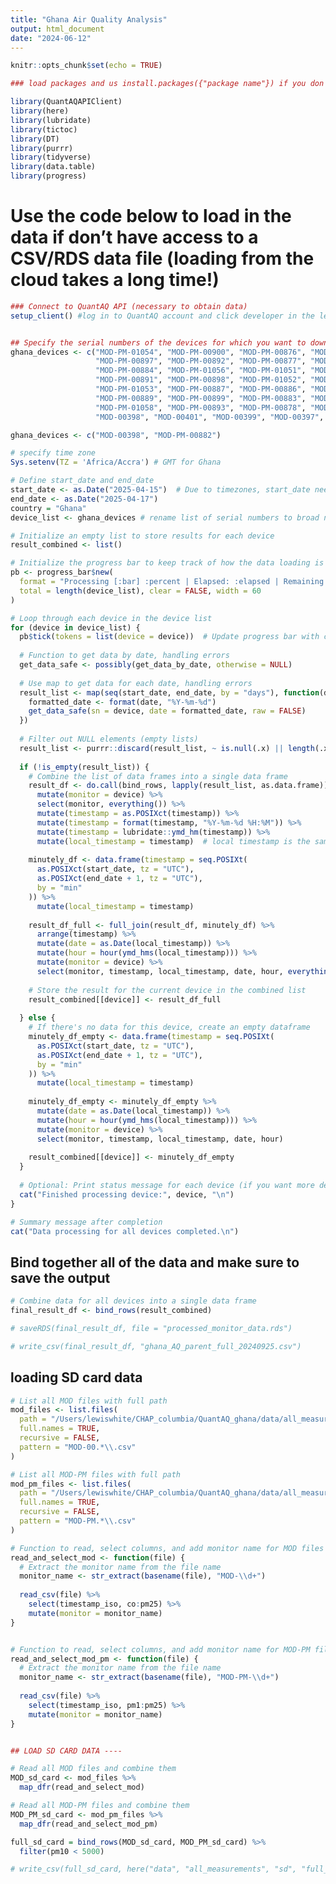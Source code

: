 ```yaml
---
title: "Ghana Air Quality Analysis"
output: html_document
date: "2024-06-12"
---
```


```r
knitr::opts_chunk$set(echo = TRUE)
```

```r
### load packages and us install.packages({"package name"}) if you don't already have it installed

library(QuantAQAPIClient) 
library(here) 
library(lubridate) 
library(tictoc)
library(DT)
library(purrr)
library(tidyverse)
library(data.table)
library(progress)
```

# Use the code below to load in the data if don't have access to a CSV/RDS data file (loading from the cloud takes a long time!)

```r
### Connect to QuantAQ API (necessary to obtain data)
setup_client() #log in to QuantAQ account and click developer in the left menu to grab API key


## Specify the serial numbers of the devices for which you want to download data
ghana_devices <- c("MOD-PM-01054", "MOD-PM-00900", "MOD-PM-00876", "MOD-PM-00882", "MOD-PM-00896",
                   "MOD-PM-00897", "MOD-PM-00892", "MOD-PM-00877", "MOD-PM-01060", "MOD-PM-01055",
                   "MOD-PM-00884", "MOD-PM-01056", "MOD-PM-01051", "MOD-PM-01059", "MOD-PM-00881",
                   "MOD-PM-00891", "MOD-PM-00898", "MOD-PM-01052", "MOD-00400", "MOD-PM-00894",
                   "MOD-PM-01053", "MOD-PM-00887", "MOD-PM-00886", "MOD-PM-00879", "MOD-PM-00890",
                   "MOD-PM-00889", "MOD-PM-00899", "MOD-PM-00883", "MOD-PM-00895", "MOD-PM-01057",
                   "MOD-PM-01058", "MOD-PM-00893", "MOD-PM-00878", "MOD-PM-00888", "MOD-PM-00885",
                   "MOD-00398", "MOD-00401", "MOD-00399", "MOD-00397", "MOD-PM-00880")

ghana_devices <- c("MOD-00398", "MOD-PM-00882")

# specify time zone 
Sys.setenv(TZ = 'Africa/Accra') # GMT for Ghana

# Define start_date and end_date
start_date <- as.Date("2025-04-15")  # Due to timezones, start_date needs to be 1 day before the actual start date of interest
end_date <- as.Date("2025-04-17")
country = "Ghana"
device_list <- ghana_devices # rename list of serial numbers to broad name for function

# Initialize an empty list to store results for each device
result_combined <- list()

# Initialize the progress bar to keep track of how the data loading is going 
pb <- progress_bar$new(
  format = "Processing [:bar] :percent | Elapsed: :elapsed | Remaining: :eta | Device: :device",
  total = length(device_list), clear = FALSE, width = 60
)

# Loop through each device in the device list
for (device in device_list) {
  pb$tick(tokens = list(device = device))  # Update progress bar with current device name
  
  # Function to get data by date, handling errors
  get_data_safe <- possibly(get_data_by_date, otherwise = NULL)
  
  # Use map to get data for each date, handling errors
  result_list <- map(seq(start_date, end_date, by = "days"), function(date) {
    formatted_date <- format(date, "%Y-%m-%d")
    get_data_safe(sn = device, date = formatted_date, raw = FALSE)
  })
  
  # Filter out NULL elements (empty lists)
  result_list <- purrr::discard(result_list, ~ is.null(.x) || length(.x) == 0)
  
  if (!is_empty(result_list)) {
    # Combine the list of data frames into a single data frame
    result_df <- do.call(bind_rows, lapply(result_list, as.data.frame)) %>%
      mutate(monitor = device) %>%
      select(monitor, everything()) %>%
      mutate(timestamp = as.POSIXct(timestamp)) %>%
      mutate(timestamp = format(timestamp, "%Y-%m-%d %H:%M")) %>%
      mutate(timestamp = lubridate::ymd_hm(timestamp)) %>%
      mutate(local_timestamp = timestamp)  # local timestamp is the same as the timestamp variable for Ghana (GMT)
    
    minutely_df <- data.frame(timestamp = seq.POSIXt(
      as.POSIXct(start_date, tz = "UTC"),
      as.POSIXct(end_date + 1, tz = "UTC"),
      by = "min"
    )) %>%
      mutate(local_timestamp = timestamp)
    
    result_df_full <- full_join(result_df, minutely_df) %>%
      arrange(timestamp) %>%
      mutate(date = as.Date(local_timestamp)) %>%
      mutate(hour = hour(ymd_hms(local_timestamp))) %>%
      mutate(monitor = device) %>%
      select(monitor, timestamp, local_timestamp, date, hour, everything())
    
    # Store the result for the current device in the combined list
    result_combined[[device]] <- result_df_full
    
  } else {
    # If there's no data for this device, create an empty dataframe
    minutely_df_empty <- data.frame(timestamp = seq.POSIXt(
      as.POSIXct(start_date, tz = "UTC"),
      as.POSIXct(end_date + 1, tz = "UTC"),
      by = "min"
    )) %>%
      mutate(local_timestamp = timestamp)
    
    minutely_df_empty <- minutely_df_empty %>%
      mutate(date = as.Date(local_timestamp)) %>%
      mutate(hour = hour(ymd_hms(local_timestamp))) %>%
      mutate(monitor = device) %>%
      select(monitor, timestamp, local_timestamp, date, hour)
    
    result_combined[[device]] <- minutely_df_empty
  }
  
  # Optional: Print status message for each device (if you want more detailed logging)
  cat("Finished processing device:", device, "\n")
}

# Summary message after completion
cat("Data processing for all devices completed.\n")

```

## Bind together all of the data and make sure to save the output

```r
# Combine data for all devices into a single data frame
final_result_df <- bind_rows(result_combined)

# saveRDS(final_result_df, file = "processed_monitor_data.rds")

# write_csv(final_result_df, "ghana_AQ_parent_full_20240925.csv")

```


## loading SD card data

```r
# List all MOD files with full path
mod_files <- list.files(
  path = "/Users/lewiswhite/CHAP_columbia/QuantAQ_ghana/data/all_measurements/sd/processed_oct_2024/MOD", 
  full.names = TRUE, 
  recursive = FALSE, 
  pattern = "MOD-00.*\\.csv"
)

# List all MOD-PM files with full path
mod_pm_files <- list.files(
  path = "/Users/lewiswhite/CHAP_columbia/QuantAQ_ghana/data/all_measurements/sd/processed_oct_2024/MOD-PM", 
  full.names = TRUE, 
  recursive = FALSE, 
  pattern = "MOD-PM.*\\.csv"
)

# Function to read, select columns, and add monitor name for MOD files
read_and_select_mod <- function(file) {
  # Extract the monitor name from the file name
  monitor_name <- str_extract(basename(file), "MOD-\\d+")
  
  read_csv(file) %>%
    select(timestamp_iso, co:pm25) %>%
    mutate(monitor = monitor_name)
}


# Function to read, select columns, and add monitor name for MOD-PM files
read_and_select_mod_pm <- function(file) {
  # Extract the monitor name from the file name
  monitor_name <- str_extract(basename(file), "MOD-PM-\\d+")
  
  read_csv(file) %>%
    select(timestamp_iso, pm1:pm25) %>%
    mutate(monitor = monitor_name)
}


## LOAD SD CARD DATA ----

# Read all MOD files and combine them
MOD_sd_card <- mod_files %>%
  map_dfr(read_and_select_mod)

# Read all MOD-PM files and combine them
MOD_PM_sd_card <- mod_pm_files %>%
  map_dfr(read_and_select_mod_pm)

full_sd_card = bind_rows(MOD_sd_card, MOD_PM_sd_card) %>%
  filter(pm10 < 5000) 

# write_csv(full_sd_card, here("data", "all_measurements", "sd", "full_sd_card_2023-04-24_to_2024-09-11.csv")) 

```





